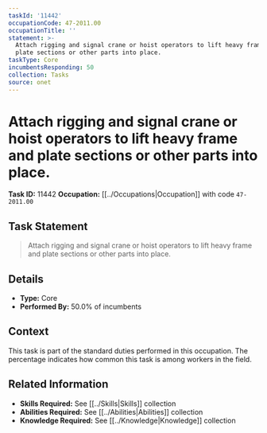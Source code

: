 ```yaml
---
taskId: '11442'
occupationCode: 47-2011.00
occupationTitle: ''
statement: >-
  Attach rigging and signal crane or hoist operators to lift heavy frame and
  plate sections or other parts into place.
taskType: Core
incumbentsResponding: 50
collection: Tasks
source: onet
---
```

# Attach rigging and signal crane or hoist operators to lift heavy frame and plate sections or other parts into place.

**Task ID:** 11442
**Occupation:** [[../Occupations|Occupation]] with code `47-2011.00`

## Task Statement

> Attach rigging and signal crane or hoist operators to lift heavy frame and plate sections or other parts into place.

## Details

- **Type:** Core
- **Performed By:** 50.0% of incumbents

## Context

This task is part of the standard duties performed in this occupation. The percentage indicates how common this task is among workers in the field.

## Related Information

- **Skills Required:** See [[../Skills|Skills]] collection
- **Abilities Required:** See [[../Abilities|Abilities]] collection
- **Knowledge Required:** See [[../Knowledge|Knowledge]] collection
